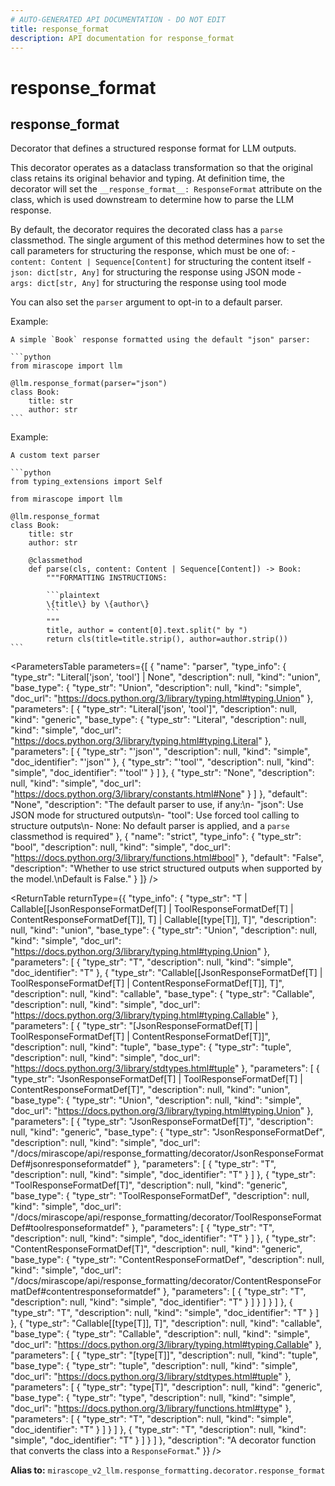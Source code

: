 ```yaml
---
# AUTO-GENERATED API DOCUMENTATION - DO NOT EDIT
title: response_format
description: API documentation for response_format
---
```


# response_format

## <ApiType type="Alias" path="response_format" symbolName="response_format" /> response_format

Decorator that defines a structured response format for LLM outputs.

This decorator operates as a dataclass transformation so that the original class
retains its original behavior and typing. At definition time, the decorator will
set the `__response_format__: ResponseFormat` attribute on the class, which is used
downstream to determine how to parse the LLM response.

By default, the decorator requires the decorated class has a `parse` classmethod.
The single argument of this method determines how to set the call parameters for
structuring the response, which must be one of:
    - `content: Content | Sequence[Content]` for structuring the content itself
    - `json: dict[str, Any]` for structuring the response using JSON mode
    - `args: dict[str, Any]` for structuring the response using tool mode

You can also set the `parser` argument to opt-in to a default parser.

Example:

    A simple `Book` response formatted using the default "json" parser:

    ```python
    from mirascope import llm

    @llm.response_format(parser="json")
    class Book:
        title: str
        author: str
    ```

Example:

    A custom text parser

    ```python
    from typing_extensions import Self

    from mirascope import llm

    @llm.response_format
    class Book:
        title: str
        author: str

        @classmethod
        def parse(cls, content: Content | Sequence[Content]) -> Book:
            """FORMATTING INSTRUCTIONS:

            ```plaintext
            \{title\} by \{author\}
            ```
            """
            title, author = content[0].text.split(" by ")
            return cls(title=title.strip(), author=author.strip())
    ```

<ParametersTable
  parameters={[
  {
    "name": "parser",
    "type_info": {
      "type_str": "Literal['json', 'tool'] | None",
      "description": null,
      "kind": "union",
      "base_type": {
        "type_str": "Union",
        "description": null,
        "kind": "simple",
        "doc_url": "https://docs.python.org/3/library/typing.html#typing.Union"
      },
      "parameters": [
        {
          "type_str": "Literal['json', 'tool']",
          "description": null,
          "kind": "generic",
          "base_type": {
            "type_str": "Literal",
            "description": null,
            "kind": "simple",
            "doc_url": "https://docs.python.org/3/library/typing.html#typing.Literal"
          },
          "parameters": [
            {
              "type_str": "'json'",
              "description": null,
              "kind": "simple",
              "doc_identifier": "'json'"
            },
            {
              "type_str": "'tool'",
              "description": null,
              "kind": "simple",
              "doc_identifier": "'tool'"
            }
          ]
        },
        {
          "type_str": "None",
          "description": null,
          "kind": "simple",
          "doc_url": "https://docs.python.org/3/library/constants.html#None"
        }
      ]
    },
    "default": "None",
    "description": "The default parser to use, if any:\n- \"json\": Use JSON mode for structured outputs\n- \"tool\": Use forced tool calling to structure outputs\n- None: No default parser is applied, and a `parse` classmethod is required"
  },
  {
    "name": "strict",
    "type_info": {
      "type_str": "bool",
      "description": null,
      "kind": "simple",
      "doc_url": "https://docs.python.org/3/library/functions.html#bool"
    },
    "default": "False",
    "description": "Whether to use strict structured outputs when supported by the model.\nDefault is False."
  }
]}
/>

<ReturnTable
  returnType={{
  "type_info": {
    "type_str": "T | Callable[[JsonResponseFormatDef[T] | ToolResponseFormatDef[T] | ContentResponseFormatDef[T]], T] | Callable[[type[T]], T]",
    "description": null,
    "kind": "union",
    "base_type": {
      "type_str": "Union",
      "description": null,
      "kind": "simple",
      "doc_url": "https://docs.python.org/3/library/typing.html#typing.Union"
    },
    "parameters": [
      {
        "type_str": "T",
        "description": null,
        "kind": "simple",
        "doc_identifier": "T"
      },
      {
        "type_str": "Callable[[JsonResponseFormatDef[T] | ToolResponseFormatDef[T] | ContentResponseFormatDef[T]], T]",
        "description": null,
        "kind": "callable",
        "base_type": {
          "type_str": "Callable",
          "description": null,
          "kind": "simple",
          "doc_url": "https://docs.python.org/3/library/typing.html#typing.Callable"
        },
        "parameters": [
          {
            "type_str": "[JsonResponseFormatDef[T] | ToolResponseFormatDef[T] | ContentResponseFormatDef[T]]",
            "description": null,
            "kind": "tuple",
            "base_type": {
              "type_str": "tuple",
              "description": null,
              "kind": "simple",
              "doc_url": "https://docs.python.org/3/library/stdtypes.html#tuple"
            },
            "parameters": [
              {
                "type_str": "JsonResponseFormatDef[T] | ToolResponseFormatDef[T] | ContentResponseFormatDef[T]",
                "description": null,
                "kind": "union",
                "base_type": {
                  "type_str": "Union",
                  "description": null,
                  "kind": "simple",
                  "doc_url": "https://docs.python.org/3/library/typing.html#typing.Union"
                },
                "parameters": [
                  {
                    "type_str": "JsonResponseFormatDef[T]",
                    "description": null,
                    "kind": "generic",
                    "base_type": {
                      "type_str": "JsonResponseFormatDef",
                      "description": null,
                      "kind": "simple",
                      "doc_url": "/docs/mirascope/api/response_formatting/decorator/JsonResponseFormatDef#jsonresponseformatdef"
                    },
                    "parameters": [
                      {
                        "type_str": "T",
                        "description": null,
                        "kind": "simple",
                        "doc_identifier": "T"
                      }
                    ]
                  },
                  {
                    "type_str": "ToolResponseFormatDef[T]",
                    "description": null,
                    "kind": "generic",
                    "base_type": {
                      "type_str": "ToolResponseFormatDef",
                      "description": null,
                      "kind": "simple",
                      "doc_url": "/docs/mirascope/api/response_formatting/decorator/ToolResponseFormatDef#toolresponseformatdef"
                    },
                    "parameters": [
                      {
                        "type_str": "T",
                        "description": null,
                        "kind": "simple",
                        "doc_identifier": "T"
                      }
                    ]
                  },
                  {
                    "type_str": "ContentResponseFormatDef[T]",
                    "description": null,
                    "kind": "generic",
                    "base_type": {
                      "type_str": "ContentResponseFormatDef",
                      "description": null,
                      "kind": "simple",
                      "doc_url": "/docs/mirascope/api/response_formatting/decorator/ContentResponseFormatDef#contentresponseformatdef"
                    },
                    "parameters": [
                      {
                        "type_str": "T",
                        "description": null,
                        "kind": "simple",
                        "doc_identifier": "T"
                      }
                    ]
                  }
                ]
              }
            ]
          },
          {
            "type_str": "T",
            "description": null,
            "kind": "simple",
            "doc_identifier": "T"
          }
        ]
      },
      {
        "type_str": "Callable[[type[T]], T]",
        "description": null,
        "kind": "callable",
        "base_type": {
          "type_str": "Callable",
          "description": null,
          "kind": "simple",
          "doc_url": "https://docs.python.org/3/library/typing.html#typing.Callable"
        },
        "parameters": [
          {
            "type_str": "[type[T]]",
            "description": null,
            "kind": "tuple",
            "base_type": {
              "type_str": "tuple",
              "description": null,
              "kind": "simple",
              "doc_url": "https://docs.python.org/3/library/stdtypes.html#tuple"
            },
            "parameters": [
              {
                "type_str": "type[T]",
                "description": null,
                "kind": "generic",
                "base_type": {
                  "type_str": "type",
                  "description": null,
                  "kind": "simple",
                  "doc_url": "https://docs.python.org/3/library/functions.html#type"
                },
                "parameters": [
                  {
                    "type_str": "T",
                    "description": null,
                    "kind": "simple",
                    "doc_identifier": "T"
                  }
                ]
              }
            ]
          },
          {
            "type_str": "T",
            "description": null,
            "kind": "simple",
            "doc_identifier": "T"
          }
        ]
      }
    ]
  },
  "description": "A decorator function that converts the class into a `ResponseFormat`."
}}
/>


**Alias to:** `mirascope_v2_llm.response_formatting.decorator.response_format`
